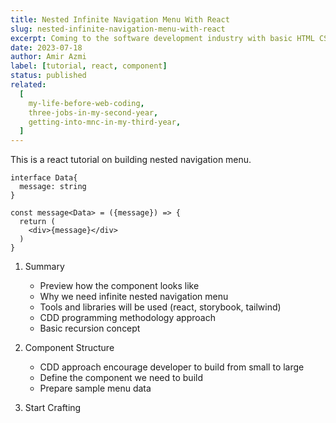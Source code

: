 ```yaml
---
title: Nested Infinite Navigation Menu With React
slug: nested-infinite-navigation-menu-with-react
excerpt: Coming to the software development industry with basic HTML CSS and some Javascript knowledge. Got accepted in a startup with minimum pay. That time, I just want to get out and have a foot in into the industry first.
date: 2023-07-18
author: Amir Azmi
label: [tutorial, react, component]
status: published
related:
  [
    my-life-before-web-coding,
    three-jobs-in-my-second-year,
    getting-into-mnc-in-my-third-year,
  ]
---
```


This is a react tutorial on building nested navigation menu.

```tsx
interface Data{
  message: string
}

const message<Data> = ({message}) => {
  return (
    <div>{message}</div>
  )
}
```

1. Summary

   - Preview how the component looks like
   - Why we need infinite nested navigation menu
   - Tools and libraries will be used (react, storybook, tailwind)
   - CDD programming methodology approach
   - Basic recursion concept

2. Component Structure

   - CDD approach encourage developer to build from small to large
   - Define the component we need to build
   - Prepare sample menu data

3. Start Crafting
